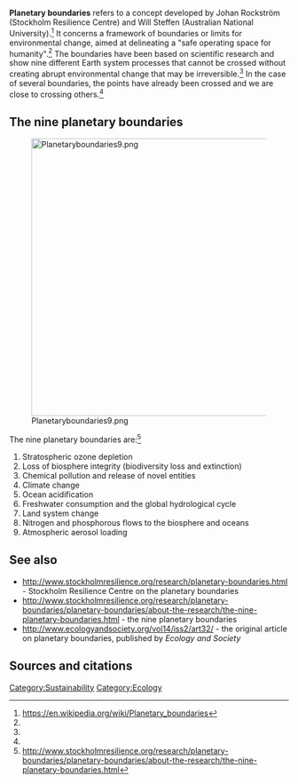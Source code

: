 '''Planetary boundaries''' refers to a concept developed by Johan Rockström (Stockholm Resilience Centre) and Will Steffen (Australian National University).<ref name="WP">https://en.wikipedia.org/wiki/Planetary_boundaries</ref> It concerns a framework of boundaries or limits for environmental change, aimed at delineating a "safe operating space for humanity".<ref name="WP" /> The boundaries have been based on scientific research and show nine different Earth system processes that cannot be crossed without creating abrupt environmental change that may be irreversible.<ref name="WP" /> In the case of several boundaries, the points have already been crossed and we are close to crossing others.<ref name="WP" />

== The nine planetary boundaries ==

[[File:Planetaryboundaries9.png|center|500px]]

The nine planetary boundaries are:<ref name="SRPB">http://www.stockholmresilience.org/research/planetary-boundaries/planetary-boundaries/about-the-research/the-nine-planetary-boundaries.html</ref>

#Stratospheric ozone depletion
#Loss of biosphere integrity (biodiversity loss and extinction)
#Chemical pollution and release of novel entities
#Climate change
#Ocean acidification
#Freshwater consumption and the global hydrological cycle
#Land system change
#Nitrogen and phosphorous flows to the biosphere and oceans
#Atmospheric aerosol loading


== See also ==

* http://www.stockholmresilience.org/research/planetary-boundaries.html - Stockholm Resilience Centre on the planetary boundaries
* http://www.stockholmresilience.org/research/planetary-boundaries/planetary-boundaries/about-the-research/the-nine-planetary-boundaries.html - the nine planetary boundaries
* http://www.ecologyandsociety.org/vol14/iss2/art32/ - the original article on planetary boundaries, published by ''Ecology and Society''


== Sources and citations ==
{{reflist}}

{{stub}}

[[Category:Sustainability]]
[[Category:Ecology]]